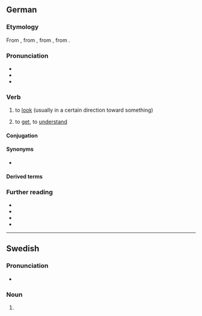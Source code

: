 {{also|Blicken}}

==German==

===Etymology===
From {{inh|de|gmh|blicken}}, from {{inh|de|goh|blicchen}}, from {{inh|de|gmw-pro|*blik}}, from {{inh|de|gem-pro|*bliką||look}}.

===Pronunciation===
* {{IPA|de|/ˈblɪkŋ̩/|/ˈblɪkən/}}
* {{audio|de|De-blicken.ogg|Audio}}
* {{rhymes|de|ɪkŋ̩|s=2}}

===Verb===
{{de-verb}}

# {{lb|de|intransitive}} to [[look]] (usually in a certain direction toward something)
#: {{uxi|de|'''Blick''' aus dem Fenster.|'''Look''' out the window.}}
# {{lb|de|colloquial}} to [[get]], to [[understand]] {{defdate|from 1990s}}
#: {{syn|de|begreifen|Thesaurus:begreifen}}
#: {{uxi|de|Du '''blickst''' es einfach nicht.|You simply don't '''get''' it.}}

====Conjugation====
{{de-conj}}

====Synonyms====
* {{l|de|schauen}}

====Derived terms====
{{der3|de
|Geblick
|anblicken
|aufblicken
|durchblicken
|erblicken
|hinblicken
|hineinblicken
|hinausblicken
|hinüberblicken
|umblicken
|wegblicken
|zurückblicken
}}

===Further reading===
* {{R:Duden}}
* {{R:DWDS}}
* {{R:Grimm}}
* {{R:de:OWID|125157}}

----

==Swedish==

===Pronunciation===
* {{audio|sv|Sv-blicken.ogg|Audio}}

===Noun===
{{head|sv|noun form}}

# {{sv-noun-form-def|blick}}
